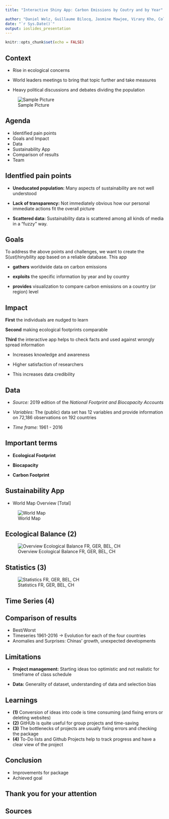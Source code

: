 ```yaml
---
title: "Interactive Shiny App: Carbon Emissions by Coutry and by Year"

author: "Daniel Welz, Guillaume Bilocq, Jasmine Mawjee, Virany Kho, Colin Steffe"
date: "`r Sys.Date()`"
output: ioslides_presentation
---
```


```r
knitr::opts_chunk$set(echo = FALSE)
```

## Context

- Rise in ecological concerns 

- World leaders meetings to bring that topic further and take measures

- Heavy political discussions and debates dividing the population 

![Sample Picture](recyc2.jpeg)


## Agenda

- Identified pain points
- Goals and Impact
- Data
- Sustainability App 
- Comparison of results
- Team


## Identfied pain points

- **Uneducated population:** Many aspects of sustainability are not well understood

- **Lack of transparency:** Not immediately obvious how our personal immediate actions fit the overall picture

- **Scattered data:** Sustainability data is scattered among all kinds of media in a "fuzzy" way.


## Goals

To address the above points and challenges, we want to create the S(ust)hinybility app based on a reliable database. This app 

- **gathers** worldwide data on carbon emissions 
 
- **exploits** the specific information by year and by country

- **provides** visualization to compare carbon emissions on a country (or region) level

## Impact

<div class="columns-2">
**First** the individuals are nudged to learn

**Second** making ecological footprints comparable

**Third** the interactive app helps to check facts and used against wrongly spread information 

- Increases knowledge and awareness

- Higher satisfaction of researchers 

- This increases data credibility

</div>


## Data

- *Source:* 2019 edition of the *National Footprint and Biocapacity Accounts*

- *Variables:* The (public) data set has 12 variables and provide information on 72,186 observations on 192 countries

- *Time frame:* 1961 - 2016

## Important terms

- **Ecological Footprint**

- **Biocapacity**

- **Carbon Footprint**


## Sustainability App 

- World Map Overview [Total]

![World Map](wmap.png)

## Ecological Balance (2)

![Overview Ecological Balance FR, GER, BEL, CH](comp_countries.png)

## Statistics (3)

![Statistics FR, GER, BEL, CH](app overview.png)

## Time Series (4)



## Comparison of results

- Best/Worst
- Timeseries 1961-2016 -> Evolution for each of the four countries
- Anomalies and Surprises: Chinas' growth, unexpected developments


## Limitations 

- **Project management:** Starting ideas too optimistic and not realistic for timeframe of class schedule

- **Data:** Generality of dataset, understanding of data and selection bias




## Learnings

- **(1)** Conversion of ideas into code is time consuming (and fixing errors or deleting websites)
- **(2)** GitHUb is quite useful for group projects and time-saving
- **(3)** The bottlenecks of projects are usually fixing errors and checking the package
- **(4)** To-Do lists and Github Projects help to track progress and have a clear view of the project

## Conclusion

- Improvements for package
- Achieved goal 

## Thank you for your attention

## Sources





